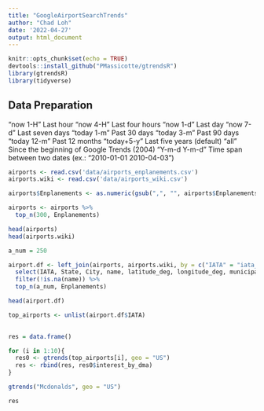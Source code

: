 ```yaml
---
title: "GoogleAirportSearchTrends"
author: "Chad Loh"
date: '2022-04-27'
output: html_document
---
```


```r
knitr::opts_chunk$set(echo = TRUE)
devtools::install_github("PMassicotte/gtrendsR")
library(gtrendsR)
library(tidyverse)
```



## Data Preparation

"now 1-H" Last hour
"now 4-H" Last four hours
"now 1-d" Last day
"now 7-d" Last seven days
"today 1-m" Past 30 days
"today 3-m" Past 90 days
"today 12-m" Past 12 months
"today+5-y" Last five years (default)
"all" Since the beginning of Google Trends (2004)
"Y-m-d Y-m-d" Time span between two dates (ex.: "2010-01-01 2010-04-03")
```r
airports <- read.csv('data/airports_enplanements.csv')
airports.wiki <- read.csv('data/airports_wiki.csv')

airports$Enplanements <- as.numeric(gsub(",", "", airports$Enplanements))

airports <- airports %>% 
  top_n(300, Enplanements)

head(airports)
head(airports.wiki)
```

```r

a_num = 250

airport.df <- left_join(airports, airports.wiki, by = c("IATA" = "iata_code")) %>%
  select(IATA, State, City, name, latitude_deg, longitude_deg, municipality, Enplanements) %>%
  filter(!is.na(name)) %>%
  top_n(a_num, Enplanements)

head(airport.df)

top_airports <- unlist(airport.df$IATA)
           
```


```r
res = data.frame()

for (i in 1:10){
  res0 <- gtrends(top_airports[i], geo = "US")
  res <- rbind(res, res0$interest_by_dma)
}

gtrends("Mcdonalds", geo = "US")

```

```r
res
```



